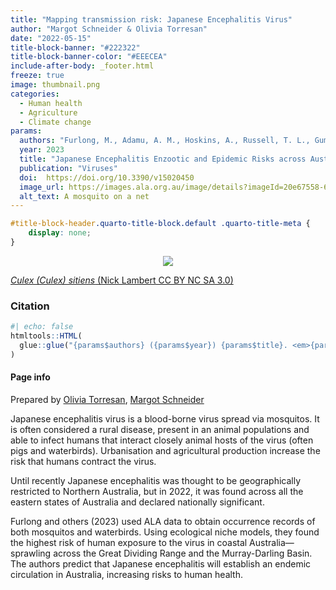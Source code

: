 ```yaml
---
title: "Mapping transmission risk: Japanese Encephalitis Virus"
author: "Margot Schneider & Olivia Torresan"
date: "2022-05-15"
title-block-banner: "#222322"
title-block-banner-color: "#EEECEA"
include-after-body: _footer.html
freeze: true
image: thumbnail.png
categories:
  - Human health
  - Agriculture
  - Climate change
params:
  authors: "Furlong, M., Adamu, A. M., Hoskins, A., Russell, T. L., Gummow, B., Golchin, M., Hickson, R. I., & Horwood, P. F."
  year: 2023
  title: "Japanese Encephalitis Enzootic and Epidemic Risks across Australia"
  publication: "Viruses"
  doi:  https://doi.org/10.3390/v15020450
  image_url: https://images.ala.org.au/image/details?imageId=20e67558-6fe7-49cc-964a-aaabca0933cb
  alt_text: A mosquito on a net
---
```


<!-- remove metadata section -->

```css
#title-block-header.quarto-title-block.default .quarto-title-meta {
    display: none;
}
```


<!-- Side panel -->

:::{.column-page}

:::{.paper-side-column}

<center>
:::{.col-image layout-ncol=1 style="margin-left: auto; margin-right: auto;"}
<!-- add image url -->
<img src="https://ala-images.s3.ap-southeast-2.amazonaws.com/store/b/c/3/3/20e67558-6fe7-49cc-964a-aaabca0933cb/original" class="rounded"/></img>
:::
</center>

::: figure-caption
<!-- edit caption -->
[*Culex (Culex) sitiens* (Nick Lambert CC BY NC SA 3.0)](https://images.ala.org.au/image/details?imageId=20e67558-6fe7-49cc-964a-aaabca0933cb)
:::

### Citation
```r
#| echo: false
htmltools::HTML(
  glue::glue("{params$authors} ({params$year}) {params$title}. <em>{params$publication}</em> <a href='{params$doi}' target='_blank'>{params$doi}</a>")
)
```


#### Page info
Prepared by 
[Olivia Torresan](https://labs.ala.org.au/people/Torresan_Olivia/), 
[Margot Schneider](https://labs.ala.org.au/people/Schneider_Margot/)

:::


<!-- Main panel description -->

::: {.paper-main-column}
Japanese encephalitis virus is a blood-borne virus spread via mosquitos. It is often considered a rural disease, present in an animal populations and able to infect humans that interact closely animal hosts of the virus (often pigs and waterbirds). Urbanisation and agricultural production increase the risk that humans contract the virus.

Until recently Japanese encephalitis was thought to be geographically restricted to Northern Australia, but in 2022, it was found across all the eastern states of Australia and declared nationally significant.

Furlong and others (2023) used ALA data to obtain occurrence records of both mosquitos and waterbirds. Using ecological niche models, they found the highest risk of human exposure to the virus in coastal Australia—sprawling across the Great Dividing Range and the Murray-Darling Basin. The authors predict that Japanese encephalitis will establish an endemic circulation in Australia, increasing risks to human health.
:::

:::

